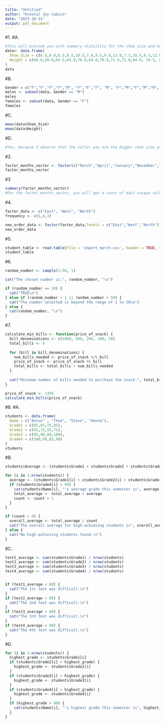```yaml
---
title: "Untitled"
author: "Krestal Joy Cabico"
date: "2023-10-31"
output: pdf_document
---
```


#1.
#A.
``` r
#This will provide you with summary statistics for the shoe size and height variables.
data<- data.frame(
  Shoe_Size = c(6.5,9.0,8.5,8.5,10.5,7.0,9.5,9.0,13.0,7.5,10.5,8.5,12.0,10.5,13.0,11.5,8.5,5.0,10.0,6.5,7.5,8.5,10.5,8.5,10.5,11.0,9.0,13.0), 
  Height = c(66.0,68.0,64.5,65.0,70.0,64.0,70.0,71.0,72.0,64.0, 74.5, 67.0,71.0,71.0,77.0,72.0, 59.0,62.0,72.0,66.0,64.0,67.0,73.0,69.0,72.0,70.0, 69.0,70.0)
)
data
```
#B.
``` r
Gender = c("F","F","F","F","M", "F","F","F", "M", "F","M","F","M","M", "M","M", "F","F","M","F","F","M","M","F", "M","M","M","M")
males <- subset(data, Gender == "M")
males
females <- subset(data, Gender == "F")
females
```
#C.
``` r
mean(data$Shoe_Size)
mean(data$Height)
```
#D.
``` r
#Yes, because I observe that the taller you are the bigger shoe size you would have.
```
#2. 
``` r
factor_months_vector <- factor(c("March","April","January","November","January","September","October","September","November","August", "January","November","November","February","May","August","July","December","August","August","September","November","February","April"))
factor_months_vector
```
#3
``` r
summary(factor_months_vector)
#For the factor_months_vector, you will get a count of each unique value, which tells you how many times each month name appears in the vector.
```
#4.
```r
factor_data <- c("East", "West", "North")
frequency <- c(1,4,3)

new_order_data <- factor(factor_data,levels = c("East","West","North"))
new_order_data
```
#5.
``` r
student_table <- read.table(file = 'import_march.csv', header = TRUE, sep = ',')
student_table
```
#6.
``` r
random_number <- sample(1:50, 1)

cat("The chosen number is:", random_number, "\n")

if (random_number == 20) {
  cat("TRUE\n")
} else if (random_number < 1 || random_number > 50) {
  cat("The number selected is beyond the range of 1 to 50\n")
} else {
  cat(random_number, "\n")
}
```

#7.
``` r
calculate_min_bills <- function(price_of_snack) {
  bill_denominations <- c(1000, 500, 200, 100, 50)
  total_bills <- 0
  
  for (bill in bill_denominations) {
    num_bills_needed <- price_of_snack %/% bill
    price_of_snack <- price_of_snack %% bill
    total_bills <- total_bills + num_bills_needed
  }
  
  cat("Minimum number of bills needed to purchase the snack:", total_bills, "\n")
}

price_of_snack <- 1350
calculate_min_bills(price_of_snack)
```
#8.
#A.
```r
students <- data.frame(
  Name = c("Annie" , "Thea", "Steve", "Hanna"),
  Grade1 = c(85,65,75,95),
  Grade2 = c(65,75,55,75),
  Grade3 = c(85,90,80,100),
  Grade4 = c(100,90,85,90)
)
students
```
#B.
``` r
students$Average <- (students$Grade1 + students$Grade2 + students$Grade3 + students$Grade4) / 4

for (i in 1:nrow(students)) {
  average <- (students$Grade1[i] + students$Grade2[i] + students$Grade3[i] + students$Grade4[i]) / 4
  if (students$Grade4[i] > 90) {
    cat(students$Name[i], "'s average grade this semester is", average, ".\n")
    total_average <- total_average + average
    count <- count + 1
  }
}

if (count > 0) {
  overall_average <- total_average / count
  cat("The overall average for high-achieving students is", overall_average, ".\n")
} else {
  cat("No high-achieving students found.\n")
}
```
#C.
``` r
test1_average <- sum(students$Grade1) / nrow(students)
test2_average <- sum(students$Grade2) / nrow(students)
test3_average <- sum(students$Grade3) / nrow(students)
test4_average <- sum(students$Grade4) / nrow(students)


if (test1_average < 80) {
  cat("The 1st test was difficult.\n")
}
if (test2_average < 80) {
  cat("The 2nd test was difficult.\n")
}
if (test3_average < 80) {
  cat("The 3rd test was difficult.\n")
}
if (test4_average < 80) {
  cat("The 4th test was difficult.\n")
}
```

#D.
``` r
for (i in 1:nrow(students)) {
  highest_grade <- students$Grade1[i]
  if (students$Grade2[i] > highest_grade) {
    highest_grade <- students$Grade2[i]
  }
  if (students$Grade3[i] > highest_grade) {
    highest_grade <- students$Grade3[i]
  }
  if (students$Grade4[i] > highest_grade) {
    highest_grade <- students$Grade4[i]
  }
  if (highest_grade > 90) {
    cat(students$Name[i], "'s highest grade this semester is", highest_grade, "\n")
  }
}
```
